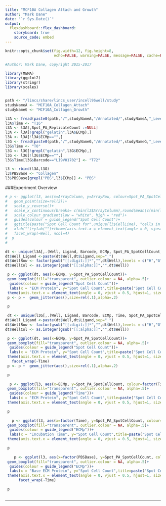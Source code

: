 ```yaml
---
title: "MCF10A Collagen Attach and Growth"
author: "Mark Dane"
date: "`r Sys.Date()`"
output: 
  flexdashboard::flex_dashboard:
    storyboard: true
    source_code: embed
---
```




```r
knitr::opts_chunk$set(fig.width=12, fig.height=8,
                      echo=FALSE, warning=FALSE, message=FALSE, cache=FALSE)

#Author: Mark Dane, copyright 2015-2017

library(MEMA)
library(ggplot2)
library(stringr)
library(scales)


path <- "/lincs/share/lincs_user/incell96well/study"
studyNameA <- "MCF10A_Collagen_Attach"
studyNameG <- "MCF10A_Collagen_Growth"

```


```r

l3A <- fread(paste0(path,"/",studyNameA,"/Annotated/",studyNameA,"_Level3.tsv"),verbose = FALSE, showProgress = FALSE)
l3A$Time <- "T16"
l3A <- l3A[,Spot_PA_ReplicateCount :=NULL]
l3A <- l3A[!grepl("gelatin",l3A$ECMp),]
l3A <- l3A[!l3A$ECMp=="",]
l3G <- fread(paste0(path,"/",studyNameG,"/Annotated/",studyNameG,"_Level3.tsv"),verbose = FALSE, showProgress = FALSE)
l3G$Time <- "T0"
l3G <- l3G[!grepl("gelatin",l3G$ECMp),]
l3G <- l3G[!l3G$ECMp=="",]
l3G$Time[l3G$Barcode=="LI9V01702"] <- "T72"

l3 <- rbind(l3A,l3G)
l3$PBSBase <- "Collagen"
l3$PBSBase[grepl("PBS",l3$ECMp)] <- "PBS"

```

###Experiment Overview

```r


# p <- ggplot(l3, aes(x=ArrayColumn, y=ArrayRow, colour=Spot_PA_SpotCellCount))+
#   geom_point(size=rel(2))+
#   scale_y_reverse()+
#   scale_x_continuous(breaks= c(min(l3$ArrayColumn),round(mean(c(min(l3$ArrayColumn),max(l3$ArrayColumn)))),max(l3$ArrayColumn)))+
#   scale_colour_gradient(low = "white", high = "red")+
#   guides(colour = guide_legend("Spot Cell Count")+
#   ggtitle(paste("Spot Cell Count for",unique(l3$CellLine), "cells in plate",unique(l3$Barcode)))+
#   xlab("")+ylab("")+theme(axis.text.x = element_text(angle = 0, vjust = 0.5, hjust=1, size=rel(.8)),axis.title.x = element_text(size=rel(1)),plot.title = element_text(size = rel(1)),legend.text=element_text(size = rel(1)),legend.title=element_text(size = rel(1)), strip.text = element_text(size = 5))+
#   facet_wrap(~Well, ncol=4)
#  p
#  

dt <- unique(l3A[,.(Well, Ligand, Barcode, ECMp, Spot_PA_SpotCellCount, CellLine)])
dt$Well_Ligand <-paste(dt$Well,dt$Ligand,sep="_")
dt$WellRow <- factor(gsub("[[:digit:]]*","",dt$Well),levels = c("H","G","F","E","D","C","B","A"))
dt$WellCol <- as.integer(gsub("[[:alpha:]]","",dt$Well))

 p <- ggplot(dt, aes(x=ECMp, y=Spot_PA_SpotCellCount))+
 geom_boxplot(fill="transparent", outlier.colour = NA, alpha=.5)+
  guides(colour = guide_legend("Spot Cell Count"))+
  labs(x = "ECM Protein", y="Spot Cell Count",title=paste("Spot Cell Counts After Overnight for",unique(dt$CellLine), "cells in plate",unique(dt$Barcode)))+
 theme(axis.text.x = element_text(angle = 0, vjust = 0.5, hjust=1, size=rel(.8)),axis.title.x = element_text(size=rel(1)),plot.title = element_text(size = rel(1)),legend.text=element_text(size = rel(1)),legend.title=element_text(size = rel(1)), strip.text = element_text(size = 5))
 p <- p +  geom_jitter(aes(),size=rel(.1),alpha=.2)

 p
 
 dt <- unique(l3G[,.(Well, Ligand, Barcode, ECMp, Time, Spot_PA_SpotCellCount, CellLine)])
dt$Well_Ligand <-paste(dt$Well,dt$Ligand,sep="_")
dt$WellRow <- factor(gsub("[[:digit:]]*","",dt$Well),levels = c("H","G","F","E","D","C","B","A"))
dt$WellCol <- as.integer(gsub("[[:alpha:]]","",dt$Well))

 p <- ggplot(dt, aes(x=ECMp, y=Spot_PA_SpotCellCount))+
 geom_boxplot(fill="transparent", outlier.colour = NA, alpha=.5)+
  guides(colour = guide_legend("Spot Cell Count"))+
  labs(x = "ECM Protein", y="Spot Cell Count",title=paste("Spot Cell Count After Growth for",unique(dt$CellLine), "cells at Time 0 and 72 hours"))+
 theme(axis.text.x = element_text(angle = 0, vjust = 0.5, hjust=1, size=rel(.8)),axis.title.x = element_text(size=rel(1)),plot.title = element_text(size = rel(1)),legend.text=element_text(size = rel(1)),legend.title=element_text(size = rel(1)), strip.text = element_text(size = 10))+
   facet_wrap(~Time)
 p <- p +  geom_jitter(aes(),size=rel(.1),alpha=.2)

 p
 
  p <- ggplot(l3, aes(x=ECMp, y=Spot_PA_SpotCellCount, colour=factor(Time)))+
 geom_boxplot(fill="transparent", outlier.colour = NA, alpha=.5)+
  guides(colour = guide_legend("Time"))+
  labs(x = "ECM Protein", y="Spot Cell Count",title=paste("Spot Cell Count for",unique(l3$CellLine), "cells"))+
 theme(axis.text.x = element_text(angle = 0, vjust = 0.5, hjust=1, size=rel(.8)),axis.title.x = element_text(size=rel(1)),plot.title = element_text(size = rel(1)),legend.text=element_text(size = rel(1)),legend.title=element_text(size = rel(1)), strip.text = element_text(size = 5))

 p
 
   p <- ggplot(l3, aes(x=factor(Time), y=Spot_PA_SpotCellCount, colour=factor(ECMp)))+
 geom_boxplot(fill="transparent", outlier.colour = NA, alpha=.5)+
  guides(colour = guide_legend("ECMp"))+
  labs(x = "Incubation Time", y="Spot Cell Count",title=paste("Spot Cell Count for",unique(l3$CellLine), "cells"))+
 theme(axis.text.x = element_text(angle = 0, vjust = 0.5, hjust=1, size=rel(.8)),axis.title.x = element_text(size=rel(1)),plot.title = element_text(size = rel(1)),legend.text=element_text(size = rel(1)),legend.title=element_text(size = rel(1)), strip.text = element_text(size = 5))

 p
 
    p <- ggplot(l3, aes(x=factor(PBSBase), y=Spot_PA_SpotCellCount, colour=factor(ECMp)))+
 geom_boxplot(fill="transparent", outlier.colour = NA, alpha=.5)+
  guides(colour = guide_legend("ECMp"))+
  labs(x = "Base ECM Protein", y="Spot Cell Count",title=paste("Spot Cell Count for",unique(l3$CellLine), "cells"))+
 theme(axis.text.x = element_text(angle = 0, vjust = 0.5, hjust=1, size=rel(.8)),axis.title.x = element_text(size=rel(1)),plot.title = element_text(size = rel(1)),legend.text=element_text(size = rel(1)),legend.title=element_text(size = rel(1)), strip.text = element_text(size = 10))+
      facet_wrap(~Time)

 p
 
```

***
